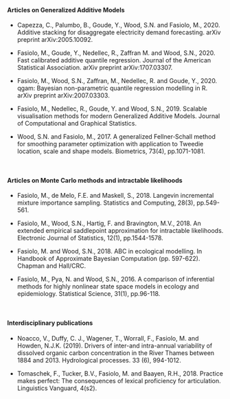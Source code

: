 
<br> 

#### Articles on Generalized Additive Models

   - Capezza, C., Palumbo, B., Goude, Y., Wood, S.N. and Fasiolo, M., 2020. Additive stacking for disaggregate electricity demand forecasting. arXiv preprint arXiv:2005.10092.

   -  Fasiolo, M., Goude, Y., Nedellec, R., Zaffran M. and Wood, S.N., 2020. Fast calibrated additive quantile regression. Journal of the American Statistical Association. arXiv preprint arXiv:1707.03307.
   
   - Fasiolo, M., Wood, S.N., Zaffran, M., Nedellec, R. and Goude, Y., 2020. qgam: Bayesian non-parametric quantile regression modelling in R. arXiv preprint arXiv:2007.03303.

   - Fasiolo, M., Nedellec, R., Goude, Y. and Wood, S.N., 2019. Scalable visualisation methods for modern Generalized Additive Models. Journal of Computational and Graphical Statistics.

   - Wood, S.N. and Fasiolo, M., 2017. A generalized Fellner‐Schall method for smoothing parameter optimization with application to Tweedie location, scale and shape models. Biometrics, 73(4), pp.1071-1081.
   
<br>
   
#### Articles on Monte Carlo methods and intractable likelihoods

   - Fasiolo, M., de Melo, F.E. and Maskell, S., 2018. Langevin incremental mixture importance sampling. Statistics and Computing, 28(3), pp.549-561.
   
   - Fasiolo, M., Wood, S.N., Hartig, F. and Bravington, M.V., 2018. An extended empirical saddlepoint approximation for intractable likelihoods. Electronic Journal of Statistics, 12(1), pp.1544-1578.
   
   - Fasiolo, M. and Wood, S.N., 2018. ABC in ecological modelling. In Handbook of Approximate Bayesian Computation (pp. 597-622). Chapman and Hall/CRC.
   
   - Fasiolo, M., Pya, N. and Wood, S.N., 2016. A comparison of inferential methods for highly nonlinear state space models in ecology and epidemiology. Statistical Science, 31(1), pp.96-118.
   
<br>

#### Interdisciplinary publications

   - Noacco, V., Duffy, C. J., Wagener, T., Worrall, F., Fasiolo, M. and Howden, N.J.K. (2019). Drivers of inter-and intra-annual variability of dissolved organic carbon concentration in the River Thames between 1884 and 2013. Hydrological processes. 33 (6), 994-1012.

   - Tomaschek, F., Tucker, B.V., Fasiolo, M. and Baayen, R.H., 2018. Practice makes perfect: The consequences of lexical proficiency for articulation. Linguistics Vanguard, 4(s2).



